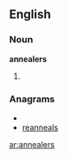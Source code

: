 ==English==

===Noun===
'''annealers'''

#{{plural of|annealer}}

===Anagrams===
* {{alphagram|aaeelnnrs}}
* [[reanneals#English|reanneals]]


[[ar:annealers]]
